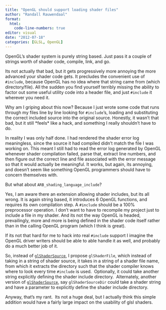 ```yaml
---
title: "OpenGL should support loading shader files"
author: "Randall Rauwendaal"
format: 
  html:
    code-line-numbers: true
editor: visual
date: "2012-07-18"
categories: [GLSL, OpenGL]
---
```


OpenGL's shader system is purely string based. Just pass it a couple of strings worth of shader code, compile, link, and go.

Its not actually that bad, but it gets progressively more annoying the more advanced your shader code gets. It precludes the convenient use of `#include`, because OpenGL has no idea where that string came from (which directory/file). All the sudden you find yourself terribly missing the ability to factor out some useful utility code into a header file, and just `#include` it wherever you need it.

Why am I griping about this now? Because I just wrote some code that runs through my files line by line looking for `#include`'s, loading and substituting the correct included source into the original source. Honestly, it wasn't that bad, but it still \*feels\* like a hack, and something I really shouldn't have to do.

In reality I was only half done. I had rendered the shader error log meaningless, since the source it had compiled didn't match the file I was working on. This meant I still had to read the error log generated by OpenGL whenever shader compilation failed, parse that, extract line numbers, and then figure out the correct line and file associated with the error message so that it would actually be meaningful. It works, but again, its annoying, and doesn't seem like something OpenGL programmers should have to concern themselves with.

But what about `ARB_shading_language_include`?

Yes, I am aware there an extension allowing shader includes, but its all wrong. It is again string based, it introduces 6 OpenGL functions, and requires its own compilation step. A `#include` should be a 100% preprocessor operation. I don't want to have to recompile my project just to include a file in my shader. And its not the way OpenGL is headed, prevailingly, more and more is being defined in the shader code itself rather than in the calling OpenGL program (which I think is great).

If its not that hard for me to hack into real `#include` support I imagine the OpenGL driver writers should be able to able handle it as well, and probably do a much better job of it.

So, instead of [`glShaderSource`](http://www.opengl.org/sdk/docs/man/xhtml/glShaderSource.xml), I propose `glShaderFile`, which instead of taking in a string of shader source, it takes in a string of a shader file name, from which it extracts the directory such that the shader compiler knows where to look every time `#include` is used.  Optionally, it could take another string explicitly defining the shader include directory.  Alternately, another version of [`glShaderSource`](http://www.opengl.org/sdk/docs/man/xhtml/glShaderSource.xml), say `glShaderSourceDir` could take a shader string and have a parameter to explicitly define the shader include directory.

Anyway, that's my rant.  Its not a huge deal, but I actually think this simple addition would have a fairly large impact on the usability of glsl shaders.
